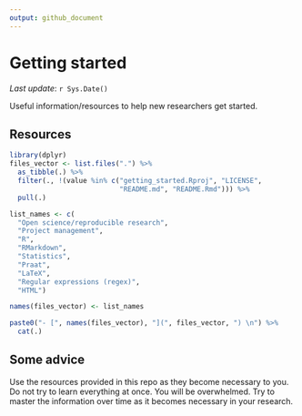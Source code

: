 ```yaml
---
output: github_document
---
```


# Getting started

*Last update*: `r Sys.Date()`  

Useful information/resources to help new researchers get started.

## Resources

```r
library(dplyr)
files_vector <- list.files(".") %>% 
  as_tibble(.) %>% 
  filter(., !(value %in% c("getting_started.Rproj", "LICENSE", 
                           "README.md", "README.Rmd"))) %>% 
  pull(.)

list_names <- c(
  "Open science/reproducible research", 
  "Project management", 
  "R", 
  "RMarkdown", 
  "Statistics", 
  "Praat", 
  "LaTeX", 
  "Regular expressions (regex)", 
  "HTML") 

names(files_vector) <- list_names

paste0("- [", names(files_vector), "](", files_vector, ") \n") %>% 
  cat(.)
```

## Some advice

Use the resources provided in this repo as they become necessary to you. Do 
not try to learn everything at once. You will be overwhelmed. Try to master 
the information over time as it becomes necessary in your research. 
